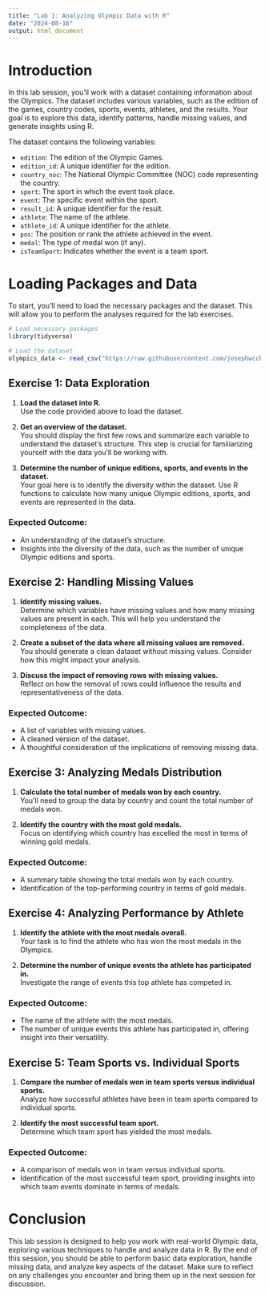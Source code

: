 ```yaml
---
title: "Lab 1: Analyzing Olympic Data with R"
date: "2024-08-16"
output: html_document
---
```


# Introduction

In this lab session, you'll work with a dataset containing information about the Olympics. The dataset includes various variables, such as the edition of the games, country codes, sports, events, athletes, and the results. Your goal is to explore this data, identify patterns, handle missing values, and generate insights using R.

The dataset contains the following variables:

- `edition`: The edition of the Olympic Games.
- `edition_id`: A unique identifier for the edition.
- `country_noc`: The National Olympic Committee (NOC) code representing the country.
- `sport`: The sport in which the event took place.
- `event`: The specific event within the sport.
- `result_id`: A unique identifier for the result.
- `athlete`: The name of the athlete.
- `athlete_id`: A unique identifier for the athlete.
- `pos`: The position or rank the athlete achieved in the event.
- `medal`: The type of medal won (if any).
- `isTeamSport`: Indicates whether the event is a team sport.

# Loading Packages and Data

To start, you'll need to load the necessary packages and the dataset. This will allow you to perform the analyses required for the lab exercises.

```r
# Load necessary packages
library(tidyverse)

# Load the dataset
olympics_data <- read_csv("https://raw.githubusercontent.com/josephwccheng/olympedia_web_scraping/main/data/Olympic_Athlete_Event_Results.csv")
```

## Exercise 1: Data Exploration

1. **Load the dataset into R.**  
   Use the code provided above to load the dataset.

2. **Get an overview of the dataset.**  
   You should display the first few rows and summarize each variable to understand the dataset's structure. This step is crucial for familiarizing yourself with the data you'll be working with.

3. **Determine the number of unique editions, sports, and events in the dataset.**  
   Your goal here is to identify the diversity within the dataset. Use R functions to calculate how many unique Olympic editions, sports, and events are represented in the data.

### Expected Outcome:
- An understanding of the dataset’s structure.
- Insights into the diversity of the data, such as the number of unique Olympic editions and sports.

## Exercise 2: Handling Missing Values

1. **Identify missing values.**  
   Determine which variables have missing values and how many missing values are present in each. This will help you understand the completeness of the data.

2. **Create a subset of the data where all missing values are removed.**  
   You should generate a clean dataset without missing values. Consider how this might impact your analysis.

3. **Discuss the impact of removing rows with missing values.**  
   Reflect on how the removal of rows could influence the results and representativeness of the data.

### Expected Outcome:
- A list of variables with missing values.
- A cleaned version of the dataset.
- A thoughtful consideration of the implications of removing missing data.

## Exercise 3: Analyzing Medals Distribution

1. **Calculate the total number of medals won by each country.**  
   You’ll need to group the data by country and count the total number of medals won.

2. **Identify the country with the most gold medals.**  
   Focus on identifying which country has excelled the most in terms of winning gold medals.

### Expected Outcome:
- A summary table showing the total medals won by each country.
- Identification of the top-performing country in terms of gold medals.

## Exercise 4: Analyzing Performance by Athlete

1. **Identify the athlete with the most medals overall.**  
   Your task is to find the athlete who has won the most medals in the Olympics.

2. **Determine the number of unique events the athlete has participated in.**  
   Investigate the range of events this top athlete has competed in.

### Expected Outcome:
- The name of the athlete with the most medals.
- The number of unique events this athlete has participated in, offering insight into their versatility.

## Exercise 5: Team Sports vs. Individual Sports

1. **Compare the number of medals won in team sports versus individual sports.**  
   Analyze how successful athletes have been in team sports compared to individual sports.

2. **Identify the most successful team sport.**  
   Determine which team sport has yielded the most medals.

### Expected Outcome:
- A comparison of medals won in team versus individual sports.
- Identification of the most successful team sport, providing insights into which team events dominate in terms of medals.

# Conclusion

This lab session is designed to help you work with real-world Olympic data, exploring various techniques to handle and analyze data in R. By the end of this session, you should be able to perform basic data exploration, handle missing data, and analyze key aspects of the dataset. Make sure to reflect on any challenges you encounter and bring them up in the next session for discussion.